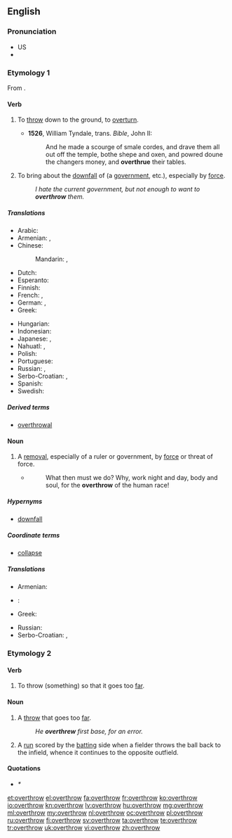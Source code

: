 ==English==

===Pronunciation===
* US {{IPA|/ovəɻˈθɻɔʊ/}}
* {{audio|en-us-overthrow.ogg|Audio (US)}}

===Etymology 1===
From {{prefix|over|throw}}.

====Verb====
{{en-verb|overthrows|overthrowing|overthrew|overthrown}}

# {{transitive|now|_|rare}} To [[throw]] down to the ground, to [[overturn]].
#* '''1526''', William Tyndale, trans. ''Bible'', John II:
#*: And he made a scourge of smale cordes, and drave them all out off the temple, bothe shepe and oxen, and powred doune the changers money, and '''overthrue''' their tables.
# {{transitive}} To bring about the [[downfall]] of (a [[government]], etc.), especially by [[force]].
#: ''I hate the current government, but not enough to want to '''overthrow''' them.''

=====Translations=====
{{trans-top|bring about downfall}}
* Arabic: {{t-|ar|أطاح|tr='aTaaHa}}
* Armenian: {{t-|hy|տապալել|tr=tapalel}}, {{t+|hy|կործանել|tr=korçanel}}
* Chinese:
*: Mandarin: {{t|cmn|推翻|tr=tuīfān|sc=Hani}}, {{t|cmn|打翻|tr=dǎfān|sc=Hani}}
* Dutch: {{t+|nl|omverwerpen}}
* Esperanto: {{t-|eo|faligi}}
* Finnish: {{t+|fi|kaataa}}
* French: {{t+|fr|renverser}}, {{t|fr|déposer}}
* German: {{t+|de|stürzen}}, {{t-|de|umstürzen}}
* Greek: {{t|el|ανατρέπω|tr=anatrépo|sc=Grek}}
{{trans-mid}}
* Hungarian: {{t+|hu|megdönt}}
* Indonesian: {{t+|id|kudeta|xs=Indonesian}}
* Japanese: {{t-|ja|滅ぼす|tr=ほろぼす, horobosu}}, {{t+|ja|転覆|tr=てんぷくする, tenpuku-suru|alt=転覆する}}
* Nahuatl: {{t-|nah|tepeua|xs=Nahuatl}}, {{t-|nah|tequiua|xs=Nahuatl}}
* Polish: {{t+|pl|obalać}}
* Portuguese: {{t+|pt|derrocar}}
* Russian: {{t+|ru|свергать|tr=svergát'}} {{impf}}, {{t+|ru|свергнуть|tr=svérgnut'}} {{pf.}}
* Serbo-Croatian: {{t-|sh|svrgnuti}}, {{t-|sh|srušiti}}
* Spanish: {{t+|es|derrocar}}
* Swedish: {{t+|sv|störta}}
{{trans-bottom}}

=====Derived terms=====
* [[overthrowal]]

====Noun====
{{en-noun}}

# A [[removal]], especially of a ruler or government, by [[force]] or threat of force.
#* {{RQ:Orwell Animal Farm|1}}
#*: What then must we do? Why, work night and day, body and soul, for the '''overthrow''' of the human race!

=====Hypernyms=====
* {{sense|removal by force}} [[downfall]]

=====Coordinate terms=====
* {{sense|removal by force}} [[collapse]]

=====Translations=====
{{trans-top|removal by force or threat of force}}
* Armenian: {{t-|hy|տապալում|tr=tapalum}}
* {{ttbc|nl}}: {{t+|nl|ondergang|m}}
* Greek: {{t|el|ανατροπή|f|tr=anatropí|sc=Grek}}
{{trans-mid}}
* Russian: {{t+|ru|свержение|n|sc=Cyrl|tr=sveržénije}}
* Serbo-Croatian: {{t-|sh|svrgnuće}}, {{t-|sh|prevrat}}
{{trans-bottom}}

===Etymology 2===
{{prefix|over|throw}}

====Verb====
{{en-verb|overthrows|overthrowing|overthrew|overthrown}}

# {{transitive|intransitive}} To throw (something) so that it goes too [[far]].

====Noun====
{{en-noun}}

# {{sports}} A [[throw]] that goes too [[far]].
#: ''He '''overthrew''' first base, for an error.''
# {{cricket}} A [[run]] scored by the [[batting]] side when a fielder throws the ball back to the infield, whence it continues to the opposite outfield.

====Quotations====
* ''* {{seeCites}}''

[[et:overthrow]]
[[el:overthrow]]
[[fa:overthrow]]
[[fr:overthrow]]
[[ko:overthrow]]
[[io:overthrow]]
[[kn:overthrow]]
[[lv:overthrow]]
[[hu:overthrow]]
[[mg:overthrow]]
[[ml:overthrow]]
[[my:overthrow]]
[[nl:overthrow]]
[[oc:overthrow]]
[[pl:overthrow]]
[[ru:overthrow]]
[[fi:overthrow]]
[[sv:overthrow]]
[[ta:overthrow]]
[[te:overthrow]]
[[tr:overthrow]]
[[uk:overthrow]]
[[vi:overthrow]]
[[zh:overthrow]]